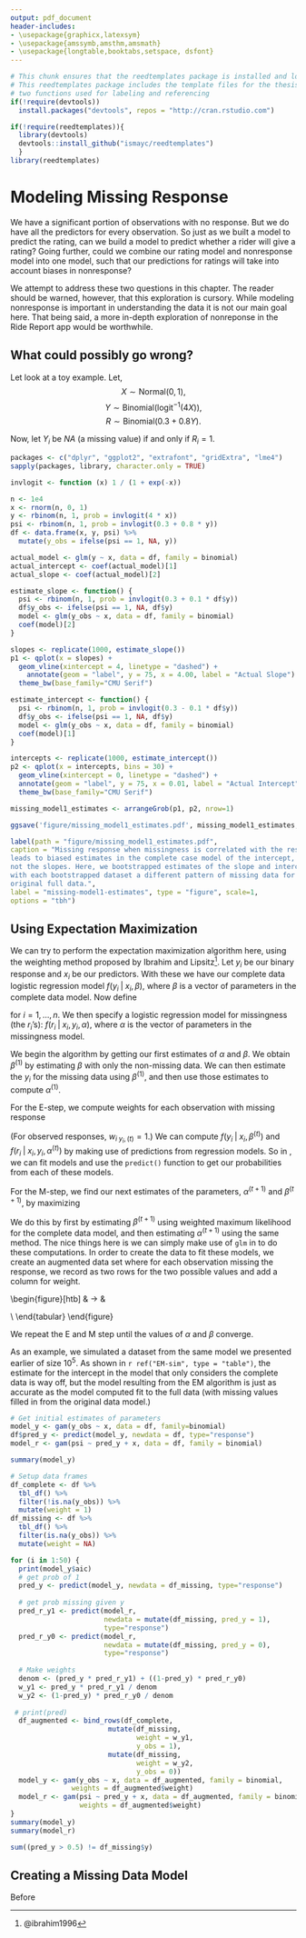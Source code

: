 ```yaml
---
output: pdf_document
header-includes:
- \usepackage{graphicx,latexsym}
- \usepackage{amssymb,amsthm,amsmath}
- \usepackage{longtable,booktabs,setspace, dsfont}
---
```


<!--
You can delete the header-includes (lines 3-6 above) if you like and also the chunk below since it is loaded in the skeleton.Rmd file.  They are included so that chap3.Rmd will compile by itself when you hit Knit PDF.
-->

```r
# This chunk ensures that the reedtemplates package is installed and loaded
# This reedtemplates package includes the template files for the thesis and also
# two functions used for labeling and referencing
if(!require(devtools))
  install.packages("devtools", repos = "http://cran.rstudio.com")

if(!require(reedtemplates)){
  library(devtools)
  devtools::install_github("ismayc/reedtemplates")
  }
library(reedtemplates)
```


# Modeling Missing Response

We have a significant portion of observations with no response. But we do have
all the predictors for every observation. So just as we built a model to predict
the rating, can we build a model to predict whether a rider will give a rating?
Going further, could we combine our rating model and nonresponse model into one
model, such that our predictions for ratings will take into account biases in
nonresponse?

We attempt to address these two questions in this chapter. The reader should be
warned, however, that this exploration is cursory. While modeling nonresponse is
important in understanding the data it is not our main goal here. That being
said, a more in-depth exploration of nonreponse in the Ride Report app would be
worthwhile.



## What could possibly go wrong?

Let look at a toy example. Let,
$$X \sim \text{Normal}(0,1),$$
$$Y \sim \text{Binomial}(\text{logit}^{-1} (4X)),$$
$$R \sim \text{Binomial}(0.3 + 0.8 Y).$$

Now, let $Y_i$ be $NA$ (a missing value) if and only if $R_i = 1$.

```r
packages <- c("dplyr", "ggplot2", "extrafont", "gridExtra", "lme4")
sapply(packages, library, character.only = TRUE)
```


```r
invlogit <- function (x) 1 / (1 + exp(-x)) 

n <- 1e4
x <- rnorm(n, 0, 1)
y <- rbinom(n, 1, prob = invlogit(4 * x))
psi <- rbinom(n, 1, prob = invlogit(0.3 + 0.8 * y))
df <- data.frame(x, y, psi) %>%
  mutate(y_obs = ifelse(psi == 1, NA, y))

actual_model <- glm(y ~ x, data = df, family = binomial)
actual_intercept <- coef(actual_model)[1]
actual_slope <- coef(actual_model)[2]

estimate_slope <- function() {
  psi <- rbinom(n, 1, prob = invlogit(0.3 + 0.1 * df$y))
  df$y_obs <- ifelse(psi == 1, NA, df$y)
  model <- glm(y_obs ~ x, data = df, family = binomial)
  coef(model)[2]
}

slopes <- replicate(1000, estimate_slope())
p1 <- qplot(x = slopes) + 
  geom_vline(xintercept = 4, linetype = "dashed") + 
    annotate(geom = "label", y = 75, x = 4.00, label = "Actual Slope") +
  theme_bw(base_family="CMU Serif")

estimate_intercept <- function() {
  psi <- rbinom(n, 1, prob = invlogit(0.3 - 0.1 * df$y))
  df$y_obs <- ifelse(psi == 1, NA, df$y)
  model <- glm(y_obs ~ x, data = df, family = binomial)
  coef(model)[1]
}

intercepts <- replicate(1000, estimate_intercept())
p2 <- qplot(x = intercepts, bins = 30) + 
  geom_vline(xintercept = 0, linetype = "dashed") + 
  annotate(geom = "label", y = 75, x = 0.01, label = "Actual Intercept") +
  theme_bw(base_family="CMU Serif")

missing_model1_estimates <- arrangeGrob(p1, p2, nrow=1)

ggsave('figure/missing_model1_estimates.pdf', missing_model1_estimates, width=6, height=2.25)
```

```r
label(path = "figure/missing_model1_estimates.pdf", 
caption = "Missing response when missingness is correlated with the response
leads to biased estimates in the complete case model of the intercept, but
not the slopes. Here, we bootstrapped estimates of the slope and intercept
with each bootstrapped dataset a different pattern of missing data for the same
original full data.", 
label = "missing-model1-estimates", type = "figure", scale=1,
options = "tbh")
```


## Using Expectation Maximization

We can try to perform the expectation maximization algorithm here, using the
weighting method proposed by Ibrahim and Lipsitz^[@ibrahim1996]. Let 
$y_i$ be our binary response and $x_i$ be our predictors. With these we have
our complete data logistic regression model $f(y_i \;|\; x_i, \beta)$, where
$\beta$ is a vector of parameters in the complete data model. Now define

\begin{equation}
r_i = \left\{ \begin{array}{ll}
1, & \text{if } y_i \text{is missing};\\
0, & \text{if } y_i \text{is observed};
\end{array}
\right.
\end{equation}

for $i = 1, \ldots, n$. We then specify a logistic regression model for missingness
(the $r_i$'s): $f(r_i \;|\; x_i, y_i, \alpha)$, where $\alpha$ is the vector of
parameters in the missingness model.

We begin the algorithm by getting our first estimates of $\alpha$ and $\beta$.
We obtain $\beta^{(1)}$ by estimating $\beta$ with only the non-missing data.
We can then estimate the $y_i$ for the missing data using $\beta^{(1)}$, and
then use those estimates to compute $\alpha^{(1)}$.

For the E-step, we compute weights for each observation with missing response

\begin{equation}
w_{i\: y_i, (t)} = 
f(y_i \;|\; r_i, x_i, \alpha^{(t)}, \beta^{(t)}) =
\frac{f(y_i \;|\; x_i, \beta^{(t)}) f(r_i \;|\; x_i, y_i, \alpha^{(t)})}{
\sum_{y_i = 0}^1
f(y_i \;|\; x_i, \beta^{(t)}) f(r_i \;|\; x_i, y_i, \alpha^{(t)})
}.
\end{equation}

(For observed responses, $w_{i\: y_i, (t)} = 1$.) We can compute
$f(y_i \;|\; x_i, \beta^{(t)})$ and $f(r_i \;|\; x_i, y_i, \alpha^{(t)})$ by 
making use of predictions from regression models. So in \textit{R}, we can
fit models and use the `predict()` function to get our probabilities from
each of these models.

For the M-step, we find our next estimates of the parameters, $\alpha^{(t + 1)}$
and $\beta^{(t + 1)}$, by maximizing

\begin{equation}
Q(\alpha, \beta \;|\; \alpha^{(t)}, \beta^{(t)}) =
\sum_{i = 1}^n \sum_{y_i = 0}^{m_i} w_{iy_i, (t)} 
l(\alpha, \beta; x_i, y_i, r_i).
\end{equation}

We do this by first by estimating $\beta^{(t + 1)}$ using weighted maximum
likelihood for the complete data model, and then estimating $\alpha^{(t + 1)}$
using the same method. The nice things here is we can simply make use of `glm`
in \textit{R} to do these computations. In order to create the data to fit these
models, we create an augmented data set where for each observation missing the
response, we record as two rows for the two possible values and add a column for
weight.

\begin{figure}[htb]
\centering
\caption{Creation of augmented data set for the weighted method of the EM algorithm for missing response data. \label{fig:augmented-data}}
\begin{tabular}{lcl}
\toprule
\textbf{Original Data} &  & \textbf{Augmented Data}\\
\midrule

\begin{tabular}{lll}
$y_i$ & $x_i$ & $r_i$\\
\midrule
1 & 2.4 & 0\\
0 & 1.3 & 0\\
NA & -0.4 & 0\\
& &
\end{tabular}
&
$\to$
&
\begin{tabular}{llll}
$y_i$ & $x_i$ & $r_i$ & $w_i$\\
\midrule
1 & 2.4 & 0 & 1\\
0 & 1.3 & 0 & 1\\
1 & -0.4 & 0 & 0.2\\
0 & -0.4 & 0 & 0.8
\end{tabular}\\
\bottomrule
\end{tabular}
\end{figure}

We repeat the E and M step until the values of $\alpha$ and $\beta$ converge.

As an example, we simulated a dataset from the same model we presented earlier
of size $10^5$. As shown in `r ref("EM-sim", type = "table")`, the estimate for
the intercept in the model that only considers the complete data is way off, but
the model resulting from the EM algorithm is just as accurate as the model 
computed fit to the full data (with missing values filled in from the original
data model.) 


```r
# Get initial estimates of parameters
model_y <- gam(y_obs ~ x, data = df, family=binomial)
df$pred_y <- predict(model_y, newdata = df, type="response")
model_r <- gam(psi ~ pred_y + x, data = df, family = binomial)

summary(model_y)

# Setup data frames
df_complete <- df %>%
  tbl_df() %>%
  filter(!is.na(y_obs)) %>%
  mutate(weight = 1)
df_missing <- df %>%
  tbl_df() %>%
  filter(is.na(y_obs)) %>%
  mutate(weight = NA)

for (i in 1:50) {
  print(model_y$aic)
  # get prob of 1
  pred_y <- predict(model_y, newdata = df_missing, type="response")
  
  # get prob missing given y
  pred_r_y1 <- predict(model_r, 
                       newdata = mutate(df_missing, pred_y = 1), 
                       type="response")
  pred_r_y0 <- predict(model_r, 
                       newdata = mutate(df_missing, pred_y = 0),
                       type="response")
  
  # Make weights
  denom <- (pred_y * pred_r_y1) + ((1-pred_y) * pred_r_y0)
  w_y1 <- pred_y * pred_r_y1 / denom
  w_y2 <- (1-pred_y) * pred_r_y0 / denom
  
 # print(pred)
  df_augmented <- bind_rows(df_complete,
                        mutate(df_missing,
                               weight = w_y1, 
                               y_obs = 1),
                        mutate(df_missing,
                               weight = w_y2,
                               y_obs = 0))
  model_y <- gam(y_obs ~ x, data = df_augmented, family = binomial,
               weights = df_augmented$weight)
  model_r <- gam(psi ~ pred_y + x, data = df_augmented, family = binomial,
                 weights = df_augmented$weight)
}
summary(model_y)
summary(model_r)

sum((pred_y > 0.5) != df_missing$y)
```


\begin{table}[htb]
\caption{Coefficients for models fit to simulated data set ($\pm$ twice the
standard error.) \label{tab:EM-sim}}
\centering
\begin{tabular}{lrrrr}
\toprule
Model & $\hat{\beta}_0$ & $2 \cdot SE_{\hat{\beta}_0}$  & 
$\hat{\beta}_X$ &  $2 \cdot SE_{\hat{\beta}_X}$\\
\midrule
Actual & 0 & --- & 4 & ---\\
Full Data Model & $0.030$ &  $0.021$ & $4.009$ &  $0.052$\\
Complete Data Model & $-0.543$ & $0.038$ & $4.047$ &  $0.093$\\
EM Final Model & $-0.017$ & $0.021$ & $4.059$ &  $0.053$\\
\bottomrule
\end{tabular}
\end{table}


## Creating a Missing Data Model

Before
